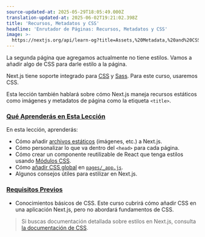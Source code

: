 ```yaml
---
source-updated-at: 2025-05-29T18:05:49.000Z
translation-updated-at: 2025-06-02T19:21:02.398Z
title: 'Recursos, Metadatos y CSS'
headline: 'Enrutador de Páginas: Recursos, Metadatos y CSS'
image: >-
  https://nextjs.org/api/learn-og?title=Assets,%20Metadata,%20and%20CSS&amp;chapter=10
---
```


La segunda página que agregamos actualmente no tiene estilos. Vamos a añadir algo de CSS para darle estilo a la página.

Next.js tiene soporte integrado para [CSS](/docs/basic-features/built-in-css-support) y [Sass](/docs/basic-features/built-in-css-support#sass-support). Para este curso, usaremos CSS.

Esta lección también hablará sobre cómo Next.js maneja recursos estáticos como imágenes y metadatos de página como la etiqueta `<title>`.

### [Qué Aprenderás en Esta Lección](#what-youll-learn-in-this-lesson)

En esta lección, aprenderás:

*   Cómo añadir [archivos estáticos](/docs/basic-features/static-file-serving) (imágenes, etc.) a Next.js.
*   Cómo personalizar lo que va dentro del `<head>` para cada página.
*   Cómo crear un componente reutilizable de React que tenga estilos usando [Módulos CSS](/docs/basic-features/built-in-css-support#adding-component-level-css).
*   Cómo [añadir CSS global](/docs/basic-features/built-in-css-support#adding-a-global-stylesheet) en [`pages/_app.js`](/docs/advanced-features/custom-app).
*   Algunos consejos útiles para estilizar en Next.js.

### [Requisitos Previos](#prerequisites)

*   Conocimientos básicos de CSS. Este curso cubrirá cómo añadir CSS en una aplicación Next.js, pero no abordará fundamentos de CSS.

> Si buscas documentación detallada sobre estilos en Next.js, consulta [la documentación de CSS](/docs/basic-features/built-in-css-support).